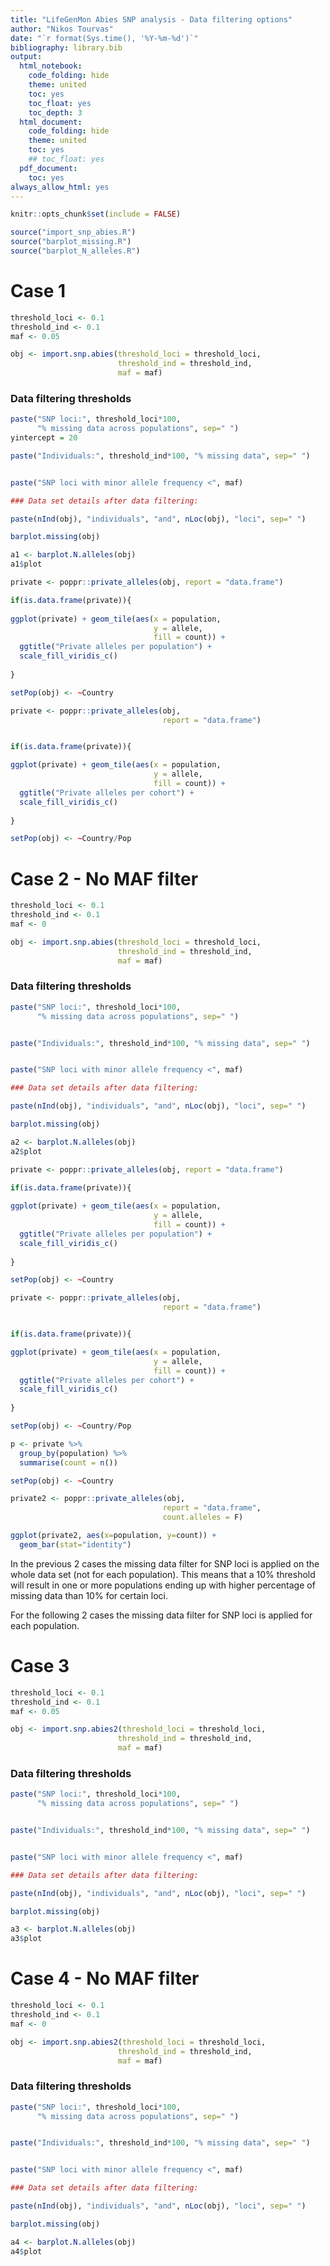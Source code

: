 ```yaml
---
title: "LifeGenMon Abies SNP analysis - Data filtering options"
author: "Nikos Tourvas"
date: "`r format(Sys.time(), '%Y-%m-%d')`"
bibliography: library.bib
output:
  html_notebook:
    code_folding: hide
    theme: united
    toc: yes
    toc_float: yes
    toc_depth: 3
  html_document:
    code_folding: hide
    theme: united
    toc: yes
    ## toc_float: yes
  pdf_document:
    toc: yes
always_allow_html: yes
---
```


```r
knitr::opts_chunk$set(include = FALSE)
```

```r
source("import_snp_abies.R")
source("barplot_missing.R")
source("barplot_N_alleles.R")
```


# Case 1

```r
threshold_loci <- 0.1
threshold_ind <- 0.1
maf <- 0.05

obj <- import.snp.abies(threshold_loci = threshold_loci,
                        threshold_ind = threshold_ind,
                        maf = maf)
```

### Data filtering thresholds
```r
paste("SNP loci:", threshold_loci*100, 
      "% missing data across populations", sep=" ")
yintercept = 20

paste("Individuals:", threshold_ind*100, "% missing data", sep=" ")


paste("SNP loci with minor allele frequency <", maf)
```

```r
### Data set details after data filtering:

paste(nInd(obj), "individuals", "and", nLoc(obj), "loci", sep=" ")
```

```r
barplot.missing(obj)
```

```r
a1 <- barplot.N.alleles(obj)
a1$plot
```

```r
private <- poppr::private_alleles(obj, report = "data.frame")

if(is.data.frame(private)){
  
ggplot(private) + geom_tile(aes(x = population,
                                y = allele,
                                fill = count)) +
  ggtitle("Private alleles per population") +
  scale_fill_viridis_c()
  
}
```

```r
setPop(obj) <- ~Country

private <- poppr::private_alleles(obj, 
                                  report = "data.frame")


if(is.data.frame(private)){

ggplot(private) + geom_tile(aes(x = population,
                                y = allele,
                                fill = count)) +
  ggtitle("Private alleles per cohort") +
  scale_fill_viridis_c()
  
}

setPop(obj) <- ~Country/Pop
```



# Case 2 - No MAF filter

```r
threshold_loci <- 0.1
threshold_ind <- 0.1
maf <- 0

obj <- import.snp.abies(threshold_loci = threshold_loci,
                        threshold_ind = threshold_ind,
                        maf = maf)
```

### Data filtering thresholds
```r
paste("SNP loci:", threshold_loci*100, 
      "% missing data across populations", sep=" ")


paste("Individuals:", threshold_ind*100, "% missing data", sep=" ")


paste("SNP loci with minor allele frequency <", maf)
```

```r
### Data set details after data filtering:

paste(nInd(obj), "individuals", "and", nLoc(obj), "loci", sep=" ")
```

```r
barplot.missing(obj)
```

```r
a2 <- barplot.N.alleles(obj)
a2$plot
```

```r
private <- poppr::private_alleles(obj, report = "data.frame")

if(is.data.frame(private)){
  
ggplot(private) + geom_tile(aes(x = population,
                                y = allele,
                                fill = count)) +
  ggtitle("Private alleles per population") +
  scale_fill_viridis_c()
  
}
```

```r
setPop(obj) <- ~Country

private <- poppr::private_alleles(obj, 
                                  report = "data.frame")


if(is.data.frame(private)){

ggplot(private) + geom_tile(aes(x = population,
                                y = allele,
                                fill = count)) +
  ggtitle("Private alleles per cohort") +
  scale_fill_viridis_c()
  
}

setPop(obj) <- ~Country/Pop
```

```r
p <- private %>% 
  group_by(population) %>% 
  summarise(count = n())

setPop(obj) <- ~Country

private2 <- poppr::private_alleles(obj, 
                                  report = "data.frame",
                                  count.alleles = F)

ggplot(private2, aes(x=population, y=count)) +
  geom_bar(stat="identity")

```


In the previous 2 cases the missing data filter for SNP loci is applied on the whole data set (not for each population). This means that a 10% threshold will result in one or more populations ending up with higher percentage of missing data than 10% for certain loci.

For the following 2 cases the missing data filter for SNP loci is applied for each population.

# Case 3

```r
threshold_loci <- 0.1
threshold_ind <- 0.1
maf <- 0.05

obj <- import.snp.abies2(threshold_loci = threshold_loci,
                        threshold_ind = threshold_ind,
                        maf = maf)
```

### Data filtering thresholds
```r
paste("SNP loci:", threshold_loci*100, 
      "% missing data across populations", sep=" ")


paste("Individuals:", threshold_ind*100, "% missing data", sep=" ")


paste("SNP loci with minor allele frequency <", maf)
```

```r
### Data set details after data filtering:

paste(nInd(obj), "individuals", "and", nLoc(obj), "loci", sep=" ")
```

```r
barplot.missing(obj)
```

```r
a3 <- barplot.N.alleles(obj)
a3$plot
```

# Case 4 - No MAF filter

```r
threshold_loci <- 0.1
threshold_ind <- 0.1
maf <- 0

obj <- import.snp.abies2(threshold_loci = threshold_loci,
                        threshold_ind = threshold_ind,
                        maf = maf)
```

### Data filtering thresholds
```r
paste("SNP loci:", threshold_loci*100, 
      "% missing data across populations", sep=" ")


paste("Individuals:", threshold_ind*100, "% missing data", sep=" ")


paste("SNP loci with minor allele frequency <", maf)
```

```r
### Data set details after data filtering:

paste(nInd(obj), "individuals", "and", nLoc(obj), "loci", sep=" ")
```

```r
barplot.missing(obj)
```

```r
a4 <- barplot.N.alleles(obj)
a4$plot
```
